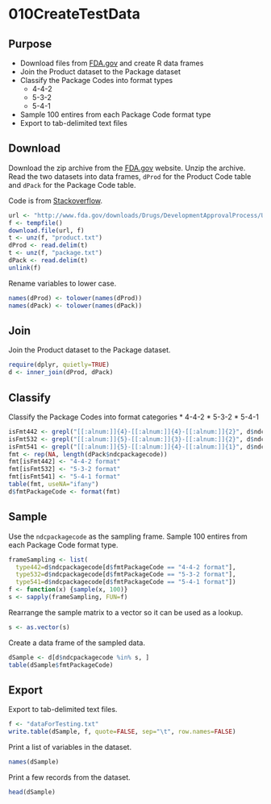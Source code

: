 010CreateTestData
=================
Purpose
-------
* Download files from [FDA.gov](http://www.fda.gov/Drugs/InformationOnDrugs/ucm142438.htm) and create R data frames
* Join the Product dataset to the Package dataset
* Classify the Package Codes into format types
  * 4-4-2
  * 5-3-2
  * 5-4-1
* Sample 100 entires from each Package Code format type
* Export to tab-delimited text files


Download
--------
Download the zip archive from the [FDA.gov](http://www.fda.gov/Drugs/InformationOnDrugs/ucm142438.htm) website. Unzip the archive. Read the two datasets into data frames, `dProd` for the Product Code table and `dPack` for the Package Code table.

Code is from [Stackoverflow](http://stackoverflow.com/a/3053883/1427069).
```r
url <- "http://www.fda.gov/downloads/Drugs/DevelopmentApprovalProcess/UCM070838.zip"
f <- tempfile()
download.file(url, f)
t <- unz(f, "product.txt")
dProd <- read.delim(t)
t <- unz(f, "package.txt")
dPack <- read.delim(t)
unlink(f)
```

Rename variables to lower case.
```r
names(dProd) <- tolower(names(dProd))
names(dPack) <- tolower(names(dPack))
```


Join
----
Join the Product dataset to the Package dataset.
```r
require(dplyr, quietly=TRUE)
d <- inner_join(dProd, dPack)
```


Classify
--------
Classify the Package Codes into format categories
* 4-4-2
* 5-3-2
* 5-4-1
```r
isFmt442 <- grepl("[[:alnum:]]{4}-[[:alnum:]]{4}-[[:alnum:]]{2}", d$ndcpackagecode)
isFmt532 <- grepl("[[:alnum:]]{5}-[[:alnum:]]{3}-[[:alnum:]]{2}", d$ndcpackagecode)
isFmt541 <- grepl("[[:alnum:]]{5}-[[:alnum:]]{4}-[[:alnum:]]{1}", d$ndcpackagecode)
fmt <- rep(NA, length(dPack$ndcpackagecode))
fmt[isFmt442] <- "4-4-2 format"
fmt[isFmt532] <- "5-3-2 format"
fmt[isFmt541] <- "5-4-1 format"
table(fmt, useNA="ifany")
d$fmtPackageCode <- format(fmt)
```


Sample
------
Use the `ndcpackagecode` as the sampling frame. Sample 100 entires from each Package Code format type.
```r
frameSampling <- list(
  type442=d$ndcpackagecode[d$fmtPackageCode == "4-4-2 format"],
  type532=d$ndcpackagecode[d$fmtPackageCode == "5-3-2 format"],
  type541=d$ndcpackagecode[d$fmtPackageCode == "5-4-1 format"])
f <- function(x) {sample(x, 100)}
s <- sapply(frameSampling, FUN=f)
```
Rearrange the sample matrix to a vector so it can be used as a lookup.
```r
s <- as.vector(s)
```
Create a data frame of the sampled data.
```r
dSample <- d[d$ndcpackagecode %in% s, ]
table(dSample$fmtPackageCode)
```


Export
------
Export to tab-delimited text files.
```r
f <- "dataForTesting.txt"
write.table(dSample, f, quote=FALSE, sep="\t", row.names=FALSE)
```
Print a list of variables in the dataset.
```r
names(dSample)
```
Print a few records from the dataset.
```r
head(dSample)
```
